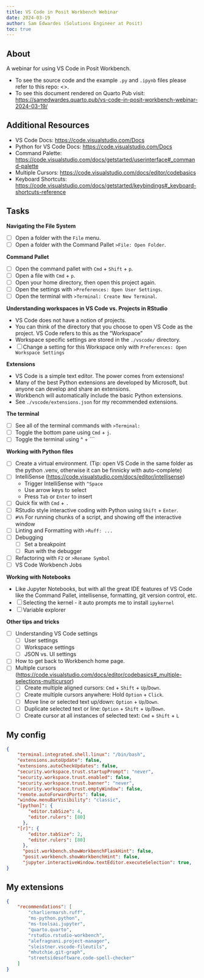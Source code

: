 ```yaml
---
title: VS Code in Posit Workbench Webinar
date: 2024-03-19
author: Sam Edwardes (Solutions Engineer at Posit)
toc: true
---
```


## About

A webinar for using VS Code in Posit Workbench.

- To see the source code and the example `.py` and `.ipynb` files please refer to this repo: <>.
- To see this document rendered on Quarto Pub visit: <https://samedwardes.quarto.pub/vs-code-in-posit-workbench-webinar-2024-03-19/>

## Additional Resources

- VS Code Docs: <https://code.visualstudio.com/Docs>
- Python for VS Code Docs: <https://code.visualstudio.com/Docs>
- Command Palette: <https://code.visualstudio.com/docs/getstarted/userinterface#_command-palette>
- Multiple Cursors: <https://code.visualstudio.com/docs/editor/codebasics>
- Keyboard Shortcuts: <https://code.visualstudio.com/docs/getstarted/keybindings#_keyboard-shortcuts-reference>

## Tasks

**Navigating the File System**

- [ ] Open a folder with the `File` menu.
- [ ] Open a folder with the Command Pallet `>File: Open Folder`.

**Command Pallet**

- [ ] Open the command pallet with `Cmd` + `Shift` + `p`.
- [ ] Open a file with `Cmd` + `p`.
- [ ] Open your home directory, then open this project again.
- [ ] Open the settings with `>Preferences: Open User Settings`.
- [ ] Open the terminal with `>Terminal: Create New Terminal`.

**Understanding workspaces in VS Code vs. Projects in RStudio**

- VS Code does not have a notion of projects.
- You can think of the directory that you choose to open VS Code as the project. VS Code refers to this as the "Workspace"
- Workspace specific settings are stored in the `./vscode/` directory.
- [ ] Change a setting for this Workspace only with `Preferences: Open Workspace Settings`

**Extensions**

- VS Code is a simple text editor. The power comes from extensions!
- Many of the best Python extensions are developed by Microsoft, but anyone can develop and share an extensions.
- Workbench will automatically include the basic Python extensions.
- See `./vscode/extensions.json` for my recommended extensions.

**The terminal**

- [ ] See all of the terminal commands with `>Terminal:`
- [ ] Toggle the bottom pane using `Cmd` + `j`.
- [ ] Toggle the terminal using ^ + `\``

**Working with Python files**

- [ ] Create a virtual environment. (Tip: open VS Code in the same folder as the python .venv, otherwise it can be finnicky with auto-complete)
- [ ] IntelliSense (<https://code.visualstudio.com/docs/editor/intellisense>)
    - Trigger IntelliSense with `^Space`
    - Use arrow keys to select
    - Press `Tab` or `Enter` to insert
- [ ] Quick fix with `Cmd` + `.`
- [ ] RStudio style interactive coding with Python using `Shift` + `Enter`.
- [ ] `#%%` For running chunks of a script, and showing off the interactive window
- [ ] Linting and Formatting with `>Ruff: ...`
- [ ] Debugging
    - [ ] Set a breakpoint
    - [ ] Run with the debugger
- [ ] Refactoring with `F2` or `>Rename Symbol`
- [ ] VS Code Workbench Jobs

**Working with Notebooks**

- Like Jupyter Notebooks, but with all the great IDE features of VS Code like the Command Pallet, intellisense, formatting, git version control, etc.
- [ ] Selecting the kernel - it auto prompts me to install `ipykernel`
- [ ] Variable explorer

**Other tips and tricks**

- [ ] Understanding VS Code settings
    - [ ] User settings
    - [ ] Workspace settings
    - [ ] JSON vs. UI settings
- [ ] How to get back to Workbench home page.
- [ ] Multiple cursors (<https://code.visualstudio.com/docs/editor/codebasics#_multiple-selections-multicursor>)
    - [ ] Create multiple aligned cursors: `Cmd` + `Shift` + `Up`/`Down`.
    - [ ] Create multiple cursors anywhere: Hold `Option` + `Click`.
    - [ ] Move line or selected text up/down: `Option` + `Up`/`Down`.
    - [ ] Duplicate selected text or line: `Option` + `Shift` + `Up`/`Down`.
    - [ ] Create cursor at all instances of selected text: `Cmd` + `Shift` + `L`

## My config

```json
{
    "terminal.integrated.shell.linux": "/bin/bash",
    "extensions.autoUpdate": false,
    "extensions.autoCheckUpdates": false,
    "security.workspace.trust.startupPrompt": "never",
    "security.workspace.trust.enabled": false,
    "security.workspace.trust.banner": "never",
    "security.workspace.trust.emptyWindow": false,
    "remote.autoForwardPorts": false,
    "window.menuBarVisibility": "classic",
    "[python]": {
        "editor.tabSize": 4,
        "editor.rulers": [80]
      },
    "[r]": {
        "editor.tabSize": 2,
        "editor.rulers": [80]
      },
      "posit.workbench.showWorkbenchFlaskHint": false,
      "posit.workbench.showWorkbenchHint": false,
      "jupyter.interactiveWindow.textEditor.executeSelection": true,
}
```

## My extensions

```json
{
    "recommendations": [
        "charliermarsh.ruff",
        "ms-python.python",
        "ms-toolsai.jupyter",
        "quarto.quarto",
        "rstudio.rstudio-workbench",
        "alefragnani.project-manager",
        "sleistner.vscode-fileutils",
        "mhutchie.git-graph",
        "streetsidesoftware.code-spell-checker"
    ]
}
```
